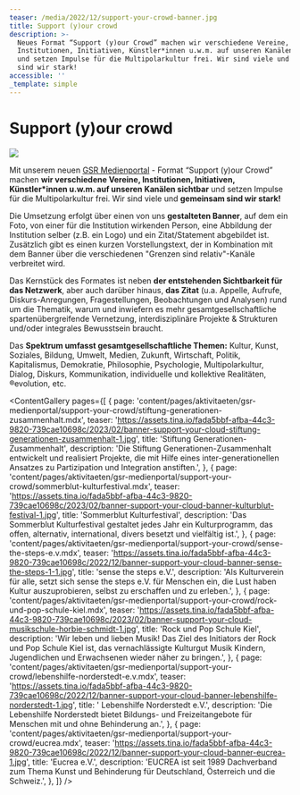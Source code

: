 ```yaml
---
teaser: /media/2022/12/support-your-crowd-banner.jpg
title: Support (y)our crowd
description: >-
  Neues Format “Support (y)our Crowd” machen wir verschiedene Vereine,
  Institutionen, Initiativen, Künstler*innen u.w.m. auf unseren Kanälen sichtbar
  und setzen Impulse für die Multipolarkultur frei. Wir sind viele und gemeinsam
  sind wir stark!
accessible: ''
_template: simple
---
```


# Support (y)our crowd

![](/media/2022/12/support-your-crowd-banner.jpg)

Mit unserem neuen [GSR Medienportal](/aktivitaeten/gsr-medienportal/gsr-medienportal) - Format “Support (y)our Crowd” machen **wir verschiedene Vereine, Institutionen, Initiativen, Künstler\*innen u.w.m. auf unseren Kanälen sichtbar** und setzen Impulse für die Multipolarkultur frei. Wir sind viele und **gemeinsam sind wir stark!**

Die Umsetzung erfolgt über einen von uns **gestalteten Banner**, auf dem ein Foto, von einer für die Institution wirkenden Person, eine Abbildung der Institution selber (z.B. ein Logo) und ein Zitat/Statement abgebildet ist. Zusätzlich gibt es einen kurzen Vorstellungstext, der in Kombination mit dem Banner über die verschiedenen "Grenzen sind relativ"-Kanäle verbreitet wird.

Das Kernstück des Formates ist neben **der entstehenden Sichtbarkeit für das Netzwerk**, aber auch darüber hinaus, **das Zitat** (u.a. Appelle, Aufrufe, Diskurs-Anregungen, Fragestellungen, Beobachtungen und Analysen) rund um die Thematik, warum und inwiefern es mehr gesamtgesellschaftliche spartenübergreifende Vernetzung, interdisziplinäre Projekte & Strukturen und/oder integrales Bewusstsein braucht.

Das **Spektrum umfasst gesamtgesellschaftliche Themen:** Kultur, Kunst, Soziales, Bildung, Umwelt, Medien, Zukunft, Wirtschaft, Politik, Kapitalismus, Demokratie, Philosophie, Psychologie, Multipolarkultur, Dialog, Diskurs, Kommunikation, individuelle und kollektive Realitäten, ®evolution, etc.

<ContentGallery
  pages={[
    {
      page: 'content/pages/aktivitaeten/gsr-medienportal/support-your-crowd/stiftung-generationen-zusammenhalt.mdx',
      teaser:
        'https://assets.tina.io/fada5bbf-afba-44c3-9820-739cae10698c/2023/02/banner-support-your-cloud-stiftung-generationen-zusammenhalt-1.jpg',
      title: 'Stiftung Generationen-Zusammenhalt',
      description:
        'Die Stiftung Generationen-Zusammenhalt entwickelt und realisiert Projekte, die mit Hilfe eines inter-generationellen Ansatzes zu Partizipation und Integration anstiften.',
    },
    {
      page: 'content/pages/aktivitaeten/gsr-medienportal/support-your-crowd/sommerblut-kulturfestival.mdx',
      teaser:
        'https://assets.tina.io/fada5bbf-afba-44c3-9820-739cae10698c/2023/02/banner-support-your-cloud-banner-kulturblut-festival-1.jpg',
      title: 'Sommerblut Kulturfestival',
      description:
        'Das Sommerblut Kulturfestival gestaltet jedes Jahr ein Kulturprogramm, das offen, alternativ, international, divers besetzt und vielfältig ist.',
    },
    {
      page: 'content/pages/aktivitaeten/gsr-medienportal/support-your-crowd/sense-the-steps-e.v.mdx',
      teaser:
        'https://assets.tina.io/fada5bbf-afba-44c3-9820-739cae10698c/2022/12/banner-support-your-cloud-banner-sense-the-steps-1-1.jpg',
      title: 'sense the steps e.V.',
      description:
        'Als Kulturverein für alle, setzt sich sense the steps e.V. für Menschen ein, die Lust haben Kultur auszuprobieren, selbst zu erschaffen und zu erleben.',
    },
    {
      page: 'content/pages/aktivitaeten/gsr-medienportal/support-your-crowd/rock-und-pop-schule-kiel.mdx',
      teaser:
        'https://assets.tina.io/fada5bbf-afba-44c3-9820-739cae10698c/2023/02/banner-support-your-cloud-musikschule-horbie-schmidt-1.jpg',
      title: 'Rock und Pop Schule Kiel',
      description:
        'Wir leben und lieben Musik! Das Ziel des Initiators der Rock und Pop Schule Kiel ist, das vernachlässigte Kulturgut Musik Kindern, Jugendlichen und Erwachsenen wieder näher zu bringen.',
    },
    {
      page: 'content/pages/aktivitaeten/gsr-medienportal/support-your-crowd/lebenshilfe-norderstedt-e.v.mdx',
      teaser:
        'https://assets.tina.io/fada5bbf-afba-44c3-9820-739cae10698c/2022/12/banner-support-your-cloud-banner-lebenshilfe-norderstedt-1.jpg',
      title: ' Lebenshilfe Norderstedt e.V.',
      description:
        'Die Lebenshilfe Norderstedt bietet Bildungs- und Freizeitangebote für Menschen mit und ohne Behinderung an.',
    },
    {
      page: 'content/pages/aktivitaeten/gsr-medienportal/support-your-crowd/eucrea.mdx',
      teaser:
        'https://assets.tina.io/fada5bbf-afba-44c3-9820-739cae10698c/2022/12/banner-support-your-cloud-banner-eucrea-1.jpg',
      title: 'Eucrea e.V.',
      description:
        'EUCREA ist seit 1989 Dachverband zum Thema Kunst und Behinderung für Deutschland, Österreich und die Schweiz.',
    },
  ]}
/>
